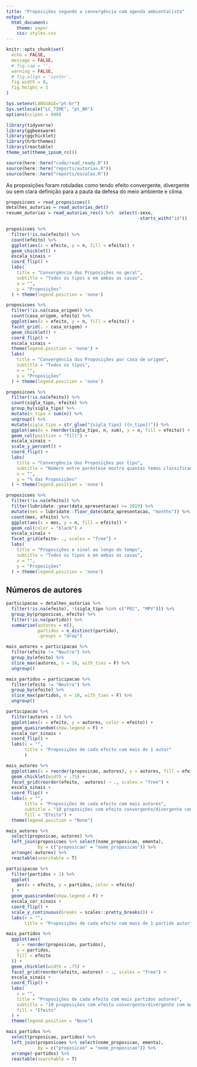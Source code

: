 ```yaml
---
title: "Proposições segundo a convergência com agenda ambientalista"
output:
  html_document:
    theme: paper
    css: styles.css
---
```


```r
knitr::opts_chunk$set(
  echo = FALSE,
  message = FALSE,
  # fig.cap = '',
  warning = FALSE,
  # fig.align = 'center',
  fig.width = 8,
  fig.height = 5
)

Sys.setenv(LANGUAGE="pt-br")
Sys.setlocale("LC_TIME", "pt_BR")
options(scipen = 999)
```

```r
library(tidyverse)
library(ggbeeswarm)
library(ggchicklet)
library(hrbrthemes)
library(reactable)
theme_set(theme_ipsum_rc())

source(here::here("code/read_ready.R"))
source(here::here("reports/autorias.R"))
source(here::here("reports/escalas.R"))
```

As proposições foram rotuladas como tendo efeito convergente, divergente ou sem clara definição para a pauta da defesa do meio ambiente e clima. 

```r
proposicoes = read_proposicoes() 
detalhes_autorias = read_autorias_det()
resumo_autorias = read_autorias_res() %>%  select(-sexo,
                                                  -starts_with("id"))
```


```r
proposicoes %>%
  filter(!is.na(efeito)) %>% 
  count(efeito) %>%
  ggplot(aes(x = efeito, y = n, fill = efeito)) +
  geom_chicklet() +
  escala_sinais +
  coord_flip() +
  labs(
    title = "Convergência das Proposições no geral",
    subtitle = "Todos os tipos e em ambas as casas",
    x = "",
    y = "Proposições"
  ) + theme(legend.position = 'none')
```


```r
proposicoes %>% 
  filter(!is.na(casa_origem)) %>% 
  count(casa_origem, efeito) %>% 
  ggplot(aes(x = efeito, y = n, fill = efeito)) + 
  facet_grid(. ~ casa_origem) + 
  geom_chicklet() +
  coord_flip() + 
  escala_sinais +
  theme(legend.position = 'none') + 
  labs(
    title = "Convergência das Proposições por casa de origem",
    subtitle = "Todos os tipos",
    x = "",
    y = "Proposições"
  ) + theme(legend.position = 'none')
```

```r
proposicoes %>% 
  filter(!is.na(efeito)) %>% 
  count(sigla_tipo, efeito) %>% 
  group_by(sigla_tipo) %>% 
  mutate(n_tipo = sum(n)) %>% 
  ungroup() %>% 
  mutate(sigla_tipo = str_glue("{sigla_tipo} ({n_tipo})")) %>% 
  ggplot(aes(x = reorder(sigla_tipo, n, sum), y = n, fill = efeito)) + 
  geom_col(position = "fill") + 
  escala_sinais +
  scale_y_percent() + 
  coord_flip() + 
  labs(
    title = "Convergência das Proposições por tipo",
    subtitle = "Número entre parêntese mostra quantas temos classificadas do tipo",
    x = "",
    y = "% das Proposições"
  ) + theme(legend.position = 'none')
```

```r
proposicoes %>% 
  filter(!is.na(efeito)) %>% 
  filter(lubridate::year(data_apresentacao) >= 2019) %>% 
  mutate(mes = lubridate::floor_date(data_apresentacao, "months")) %>% 
  count(mes, efeito) %>% 
  ggplot(aes(x = mes, y = n, fill = efeito)) + 
  geom_col(color = "black") + 
  escala_sinais + 
  facet_grid(efeito~ ., scales = "free") + 
  labs(
    title = "Proposições e sinal ao longo do tempo",
    subtitle = "Todos os tipos e em ambas as casas",
    x = "",
    y = "Proposições"
  ) + theme(legend.position = 'none')
```

## Números de autores

```r
participacao = detalhes_autorias %>%
  filter(!is.na(efeito), !(sigla_tipo %in% c("PEC", "MPV"))) %>% 
  group_by(proposicao, efeito) %>% 
  filter(!is.na(partido)) %>% 
  summarise(autores = n(), 
            partidos = n_distinct(partido), 
            .groups = "drop")

mais_autores = participacao %>% 
  filter(efeito != "Neutro") %>% 
  group_by(efeito) %>% 
  slice_max(autores, n = 10, with_ties = F) %>% 
  ungroup()

mais_partidos = participacao %>% 
  filter(efeito != "Neutro") %>% 
  group_by(efeito) %>% 
  slice_max(partidos, n = 10, with_ties = F) %>% 
  ungroup()
```

```r
participacao %>% 
  filter(autores > 1) %>% 
  ggplot(aes(x = efeito, y = autores, color = efeito)) + 
  geom_quasirandom(show.legend = F) + 
  escala_cor_sinais +
  coord_flip() + 
  labs(x = "", 
       title = "Proposições de cada efeito com mais de 1 autor"
       )
```


```r
mais_autores %>% 
  ggplot(aes(x = reorder(proposicao, autores), y = autores, fill = efeito)) + 
  geom_chicklet(width = .75) +
  facet_grid(reorder(efeito, -autores) ~ ., scales = "free") + 
  escala_sinais + 
  coord_flip() + 
  labs(x = "", 
       title = "Proposições de cada efeito com mais autores",
       subtitle = "10 proposições com efeito convergente/divergente com mais autores",
       fill = "Efeito") + 
  theme(legend.position = "None")
```

```r
mais_autores %>% 
  select(proposicao, autores) %>% 
  left_join(proposicoes %>% select(nome_proposicao, ementa), 
            by = c("proposicao" = "nome_proposicao")) %>% 
  arrange(-autores) %>% 
  reactable(searchable = T)
```

```r
participacao %>%
  filter(partidos > 1) %>%
  ggplot(
    aes(x = efeito, y = partidos, color = efeito)
  ) +
  geom_quasirandom(show.legend = F) +
  escala_cor_sinais +
  coord_flip() +
  scale_y_continuous(breaks = scales::pretty_breaks()) +
  labs(x = "",
       title = "Proposições de cada efeito com mais de 1 partido autor")
```


```r
mais_partidos %>%
  ggplot(aes(
    x = reorder(proposicao, partidos),
    y = partidos,
    fill = efeito
  )) +
  geom_chicklet(width = .75) +
  facet_grid(reorder(efeito,-autores) ~ ., scales = "free") +
  escala_sinais +
  coord_flip() +
  labs(
    x = "",
    title = "Proposições de cada efeito com mais partidos autores",
    subtitle = "10 proposições com efeito convergente/divergente com mais partidos",
    fill = "Efeito"
  ) +
  theme(legend.position = "None")
```

```r
mais_partidos %>% 
  select(proposicao, partidos) %>% 
  left_join(proposicoes %>% select(nome_proposicao, ementa), 
            by = c("proposicao" = "nome_proposicao")) %>% 
  arrange(-partidos) %>% 
  reactable(searchable = T)
```

